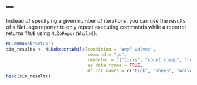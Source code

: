 ---
---

Instead of specifying a given number of iterations, you can use the results of a NetLogo reporter to only repeat executing commands while a reporter returns `TRUE` using `NLDoReportWhile()`. 


  
```r
NLCommand("setup")
sim_results <- NLDoReportWhile(condition = "any? wolves", 
                               command = "go",
                               reporter = c("ticks", "count sheep", "count wolves"),
                               as.data.frame = TRUE,
                               df.col.names = c("tick", "sheep", "wolves"))
head(sim_results)
```
